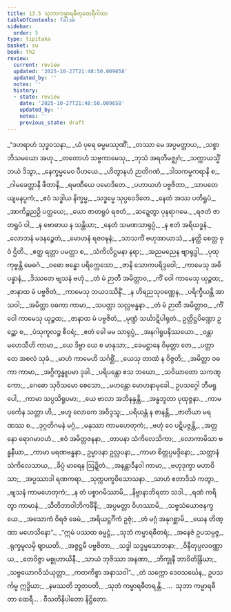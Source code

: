 ```yaml
---
title: 13.5 သုဘာကမ္မာရဓီတုထေရီဂါထာ
tableOfContents: false
sidebar:
  order: 5
type: tipitaka
basket: su
book: th2
review:
  current: review
  updated: '2025-10-27T21:48:50.009658'
  updated_by: ''
  notes: ''
  history:
  - state: review
    date: '2025-10-27T21:48:50.009658'
    updated_by: ''
    notes: ''
    previous_state: draft
---
```



<ReviewStatus review={frontmatter.review} showDetails={true} />

<HypothesisAnnotation frontmatter={frontmatter} />

<DynamicBreadcrumb />

<Division number="339" book="th2" e="ch" v="19" p="416">

<Paragraph number="421" type="verses" book="th2">
_“ဒဟရာဟံ သုဒ္ဓဝသနာ,_  
_ယံ ပုရေ ဓမ္မမဿုဏိံ;_  
_တဿာ မေ အပ္ပမတ္တာယ,_  
_သစ္စာဘိသမယော အဟု._  

</Paragraph>

</Division>
<Division number="340" book="th2" e="ch" v="19" p="416">

<Paragraph number="422" type="verses" book="th2">
_တတောဟံ သဗ္ဗကာမေသု,_  
_ဘုသံ အရတိမဇ္ဈဂံ;_  
_သက္ကာယသ္မိံ ဘယံ ဒိသွာ,_  
_နေက္ခမ္မမေဝ ပီဟယေ._  

</Paragraph>

</Division>
<Division number="341" book="th2" e="ch" v="19" p="416">

<Paragraph number="423" type="verses" book="th2">
_ဟိတွာနဟံ ဉာတိဂဏံ,_  
_ဒါသကမ္မကရာနိ စ;_  
_ဂါမခေတ္တာနိ ဖီတာနိ,_  
_ရမဏီယေ ပမောဒိတေ._  

</Paragraph>

</Division>
<Division number="342" book="th2" e="ch" v="19" p="417">

<Paragraph number="424" type="verses" book="th2">
_ပဟာယဟံ ပဗ္ဗဇိတာ,_  
_သာပတေယျမနပ္ပကံ;_  
_ဧဝံ သဒ္ဓါယ နိက္ခမ္မ,_  
_သဒ္ဓမ္မေ သုပ္ပဝေဒိတေ._  

</Paragraph>

</Division>
<Division number="343" book="th2" e="ch" v="19" p="417">

<Paragraph number="425" type="verses" book="th2">
_နေတံ အဿ ပတိရူပံ,_  
_အာကိဉ္စညဉှိ ပတ္ထယေ;_  
_ယော ဇာတရူပံ ရဇတံ,_  
_ဆဍ္ဍေတွာ ပုနရာဂမေ._  

</Paragraph>

</Division>
<Division number="344" book="th2" e="ch" v="19" p="417">

<Paragraph number="426" type="verses" book="th2">
_ရဇတံ ဇာတရူပံ ဝါ,_  
_န ဗောဓာယ န သန္တိယာ;_  
_နေတံ သမဏသာရုပ္ပံ,_  
_န ဧတံ အရိယဒ္ဓနံ._  

</Paragraph>

</Division>
<Division number="345" book="th2" e="ch" v="19" p="417">

<Paragraph number="427" type="verses" book="th2">
_လောဘနံ မဒနဉ္စေတံ,_  
_မောဟနံ ရဇဝဍ္ဎနံ;_  
_သာသင်္ကံ ဗဟုအာယာသံ,_  
_နတ္ထိ စေတ္ထ ဓုဝံ ဌိတိ._  

</Paragraph>

</Division>
<Division number="346" book="th2" e="ch" v="19" p="417">

<Paragraph number="428" type="verses" book="th2">
_ဧတ္ထ ရတ္တာ ပမတ္တာ စ,_  
_သံကိလိဋ္ဌမနာ နရာ;_  
_အညမညေန ဗျာရုဒ္ဓါ,_  
_ပုထု ကုဗ္ဗန္တိ မေဓဂံ._  

</Paragraph>

</Division>
<Division number="347" book="th2" e="ch" v="19" p="417">

<Paragraph number="429" type="verses" book="th2">
_ဝဓော ဗန္ဓော ပရိက္လေသော,_  
_ဇာနိ သောကပရိဒ္ဒဝေါ;_  
_ကာမေသု အဓိပန္နာနံ,_  
_ဒိဿတေ ဗျသနံ ဗဟုံ._  

</Paragraph>

</Division>
<Division number="348" book="th2" e="ch" v="19" p="417">

<Paragraph number="430" type="verses" book="th2">
_တံ မံ ဉာတီ အမိတ္တာဝ,_  
_ကိံ ဝေါ ကာမေသု ယုဉ္ဇထ;_  
_ဇာနာထ မံ ပဗ္ဗဇိတံ,_  
_ကာမေသု ဘယဒဿိနိံ._  

</Paragraph>

</Division>
<Division number="349" book="th2" e="ch" v="19" p="417">

<Paragraph number="431" type="verses" book="th2">
_န ဟိရညသုဝဏ္ဏေန,_  
_ပရိက္ခီယန္တိ အာသဝါ;_  
_အမိတ္တာ ဝဓကာ ကာမာ,_  
_သပတ္တာ သလ္လဗန္ဓနာ._  

</Paragraph>

</Division>
<Division number="350" book="th2" e="ch" v="19" p="417">

<Paragraph number="432" type="verses" book="th2">
_တံ မံ ဉာတီ အမိတ္တာဝ,_  
_ကိံ ဝေါ ကာမေသု ယုဉ္ဇထ;_  
_ဇာနာထ မံ ပဗ္ဗဇိတံ,_  
_မုဏ္ဍံ သင်္ဃာဋိပါရုတံ._  

</Paragraph>

</Division>
<Division number="351" book="th2" e="ch" v="19" p="417">

<Paragraph number="433" type="verses" book="th2">
ဥတ္တိဋ္ဌပိဏ္ဍော ဥဉ္ဆော စ,_  
_ပံသုကူလဉ္စ စီဝရံ;_  
_ဧတံ ခေါ မမ သာရုပ္ပံ,_  
_အနဂါရူပနိဿယော._  

</Paragraph>

</Division>
<Division number="352" book="th2" e="ch" v="19" p="417">

<Paragraph number="434" type="verses" book="th2">
_ဝန္တာ မဟေသီဟိ ကာမာ,_  
_ယေ ဒိဗ္ဗာ ယေ စ မာနုသာ;_  
_ခေမဋ္ဌာနေ ဝိမုတ္တာ တေ,_  
_ပတ္တာ တေ အစလံ သုခံ._  

</Paragraph>

</Division>
<Division number="353" book="th2" e="ch" v="19" p="417">

<Paragraph number="435" type="verses" book="th2">
_မာဟံ ကာမေဟိ သင်္ဂစ္ဆိံ,_  
_ယေသု တာဏံ န ဝိဇ္ဇတိ;_  
_အမိတ္တာ ဝဓကာ ကာမာ,_  
_အဂ္ဂိက္ခန္ဓူပမာ ဒုခါ._  

</Paragraph>

</Division>
<Division number="354" book="th2" e="ch" v="19" p="418">

<Paragraph number="436" type="verses" book="th2">
_ပရိပန္ထော ဧသ ဘယော,_  
_သဝိဃာတော သကဏ္ဋကော;_  
_ဂေဓော သုဝိသမော စေသော,_  
_မဟန္တော မောဟနာမုခေါ._  

</Paragraph>

</Division>
<Division number="355" book="th2" e="ch" v="19" p="418">

<Paragraph number="437" type="verses" book="th2">
ဥပသဂ္ဂေါ ဘီမရူပေါ,_  
_ကာမာ သပ္ပသိရူပမာ;_  
_ယေ ဗာလာ အဘိနန္ဒန္တိ,_  
_အန္ဓဘူတာ ပုထုဇ္ဇနာ._  

</Paragraph>

</Division>
<Division number="356" book="th2" e="ch" v="19" p="418">

<Paragraph number="438" type="verses" book="th2">
_ကာမပင်္ကေန သတ္တာ ဟိ,_  
_ဗဟူ လောကေ အဝိဒ္ဒသူ;_  
_ပရိယန္တံ န ဇာနန္တိ,_  
_ဇာတိယာ မရဏဿ စ._  

</Paragraph>

</Division>
<Division number="357" book="th2" e="ch" v="19" p="418">

<Paragraph number="439" type="verses" book="th2">
_ဒုဂ္ဂတိဂမနံ မဂ္ဂံ,_  
_မနုဿာ ကာမဟေတုကံ;_  
_ဗဟုံ ဝေ ပဋိပဇ္ဇန္တိ,_  
_အတ္တနော ရောဂမာဝဟံ._  

</Paragraph>

</Division>
<Division number="358" book="th2" e="ch" v="19" p="418">

<Paragraph number="440" type="verses" book="th2">
_ဧဝံ အမိတ္တဇနနာ,_  
_တာပနာ သံကိလေသိကာ;_  
_လောကာမိသာ ဗန္ဓနီယာ,_  
_ကာမာ မရဏဗန္ဓနာ._  

</Paragraph>

</Division>
<Division number="359" book="th2" e="ch" v="19" p="418">

<Paragraph number="441" type="verses" book="th2">
ဥမ္မာဒနာ ဥလ္လပနာ,_  
_ကာမာ စိတ္တပ္ပမဒ္ဒိနော;_  
_သတ္တာနံ သံကိလေသာယ,_  
_ခိပ္ပံ မာရေန ဩဍ္ဍိတံ._  

</Paragraph>

</Division>
<Division number="360" book="th2" e="ch" v="19" p="418">

<Paragraph number="442" type="verses" book="th2">
_အနန္တာဒီနဝါ ကာမာ,_  
_ဗဟုဒုက္ခာ မဟာဝိသာ;_  
_အပ္ပဿာဒါ ရဏကရာ,_  
_သုက္ကပက္ခဝိသောသနာ._  

</Paragraph>

</Division>
<Division number="361" book="th2" e="ch" v="19" p="418">

<Paragraph number="443" type="verses" book="th2">
_သာဟံ ဧတာဒိသံ ကတွာ,_  
_ဗျသနံ ကာမဟေတုကံ;_  
_န တံ ပစ္စာဂမိဿာမိ,_  
_နိဗ္ဗာနာဘိရတာ သဒါ._  

</Paragraph>

</Division>
<Division number="362" book="th2" e="ch" v="19" p="418">

<Paragraph number="444" type="verses" book="th2">
_ရဏံ ကရိတွာ ကာမာနံ,_  
_သီတိဘာဝါဘိကင်္ခိနီ;_  
_အပ္ပမတ္တာ ဝိဟဿာမိ,_  
_သဗ္ဗသံယောဇနက္ခယေ._  

</Paragraph>

</Division>
<Division number="363" book="th2" e="ch" v="19" p="418">

<Paragraph number="445" type="verses" book="th2">
_အသောကံ ဝိရဇံ ခေမံ,_  
_အရိယဋ္ဌင်္ဂိကံ ဥဇုံ;_  
_တံ မဂ္ဂံ အနုဂစ္ဆာမိ,_  
_ယေန တိဏ္ဏာ မဟေသိနော”._  

</Paragraph>

</Division>
<Division number="364" book="th2" e="ch" v="19" p="418">

<Paragraph number="446" type="verses" book="th2">
_“ဣမံ ပဿထ ဓမ္မဋ္ဌံ,_  
_သုဘံ ကမ္မာရဓီတရံ;_  
_အနေဇံ ဥပသမ္ပဇ္ဇ,_  
_ရုက္ခမူလမှိ ဈာယတိ._  

</Paragraph>

</Division>
<Division number="365" book="th2" e="ch" v="19" p="418">

<Paragraph number="447" type="verses" book="th2">
_အဇ္ဇဋ္ဌမီ ပဗ္ဗဇိတာ,_  
_သဒ္ဓါ သဒ္ဓမ္မသောဘနာ;_  
_ဝိနီတုပ္ပလဝဏ္ဏာယ,_  
_တေဝိဇ္ဇာ မစ္စုဟာယိနီ._  

</Paragraph>

</Division>
<Division number="366" book="th2" e="ch" v="19" p="419">

<Paragraph number="448" type="verses" book="th2">
_သာယံ ဘုဇိဿာ အနဏာ,_  
_ဘိက္ခုနီ ဘာဝိတိန္ဒြိယာ;_  
_သဗ္ဗယောဂဝိသံယုတ္တာ,_  
_ကတကိစ္စာ အနာသဝါ”._  

</Paragraph>

</Division>
<Division number="367" book="th2" e="ch" v="19" p="419">

<Paragraph number="449" type="verses" book="th2">
_တံ သက္ကော ဒေဝသင်္ဃေန,_  
ဥပသင်္ကမ္မ ဣဒ္ဓိယာ;_  
_နမဿတိ ဘူတပတိ,_  
_သုဘံ ကမ္မာရဓီတရန္တိ._  


</Paragraph>
</Division>

<Paragraph number="450" type="center" book="th2">
…  သုဘာ ကမ္မာရဓီတာ ထေရီ… .



</Paragraph>

<Paragraph number="451" type="center" book="th2">
ဝီသတိနိပါတော နိဋ္ဌိတော.
</Paragraph>